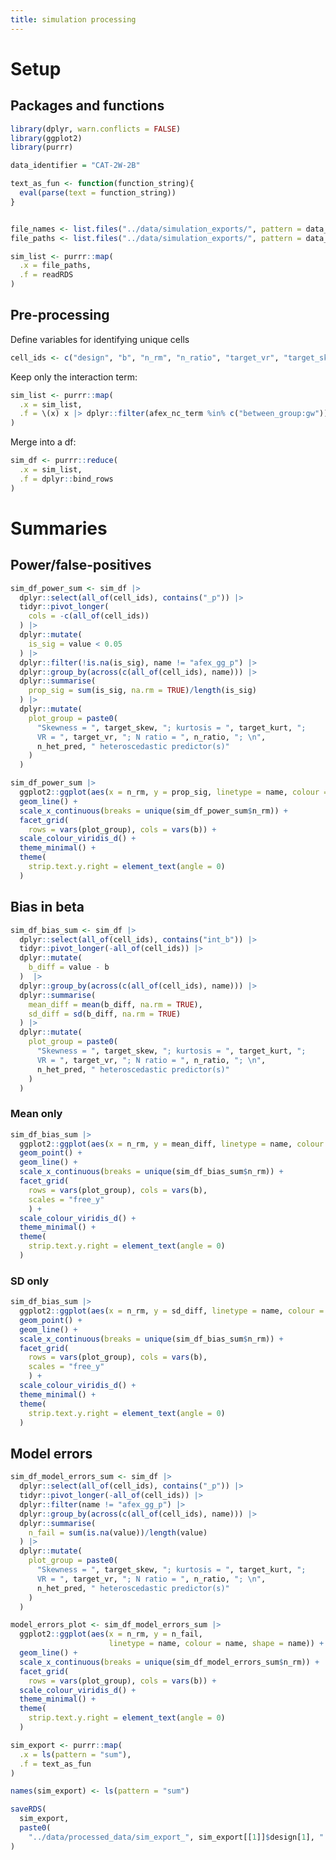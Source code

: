```yaml
---
title: simulation processing
---
```


# Setup 

## Packages and functions

```r
library(dplyr, warn.conflicts = FALSE)
library(ggplot2)
library(purrr)

data_identifier = "CAT-2W-2B"

text_as_fun <- function(function_string){
  eval(parse(text = function_string))
}


file_names <- list.files("../data/simulation_exports/", pattern = data_identifier)
file_paths <- list.files("../data/simulation_exports/", pattern = data_identifier, full.names = TRUE)

sim_list <- purrr::map(
  .x = file_paths, 
  .f = readRDS
)


```

## Pre-processing

Define variables for identifying unique cells 

```r
cell_ids <- c("design", "b", "n_rm", "n_ratio", "target_vr", "target_skew", "target_kurt", "n_het_pred")
```

Keep only the interaction term: 

```r
sim_list <- purrr::map(
  .x = sim_list, 
  .f = \(x) x |> dplyr::filter(afex_nc_term %in% c("between_group:gw"))
)
```

Merge into a df:

```r
sim_df <- purrr::reduce(
  .x = sim_list, 
  .f = dplyr::bind_rows
) 
```

# Summaries 

## Power/false-positives

```r
sim_df_power_sum <- sim_df |> 
  dplyr::select(all_of(cell_ids), contains("_p")) |> 
  tidyr::pivot_longer(
    cols = -c(all_of(cell_ids))
  ) |> 
  dplyr::mutate(
    is_sig = value < 0.05
  ) |> 
  dplyr::filter(!is.na(is_sig), name != "afex_gg_p") |>
  dplyr::group_by(across(c(all_of(cell_ids), name))) |> 
  dplyr::summarise(
    prop_sig = sum(is_sig, na.rm = TRUE)/length(is_sig)
  ) |> 
  dplyr::mutate(
    plot_group = paste0(
      "Skewness = ", target_skew, "; kurtosis = ", target_kurt, "; 
      VR = ", target_vr, "; N ratio = ", n_ratio, "; \n", 
      n_het_pred, " heteroscedastic predictor(s)"
    )
  )
```

```r
sim_df_power_sum |> 
  ggplot2::ggplot(aes(x = n_rm, y = prop_sig, linetype = name, colour = name)) + 
  geom_line() + 
  scale_x_continuous(breaks = unique(sim_df_power_sum$n_rm)) + 
  facet_grid(
    rows = vars(plot_group), cols = vars(b)) + 
  scale_colour_viridis_d() + 
  theme_minimal() +
  theme(
    strip.text.y.right = element_text(angle = 0)
  )
```


## Bias in beta 

```r
sim_df_bias_sum <- sim_df |> 
  dplyr::select(all_of(cell_ids), contains("int_b")) |> 
  tidyr::pivot_longer(-all_of(cell_ids)) |> 
  dplyr::mutate(
    b_diff = value - b
  )  |> 
  dplyr::group_by(across(c(all_of(cell_ids), name))) |> 
  dplyr::summarise(
    mean_diff = mean(b_diff, na.rm = TRUE), 
    sd_diff = sd(b_diff, na.rm = TRUE)
  ) |> 
  dplyr::mutate(
    plot_group = paste0(
      "Skewness = ", target_skew, "; kurtosis = ", target_kurt, "; 
      VR = ", target_vr, "; N ratio = ", n_ratio, "; \n", 
      n_het_pred, " heteroscedastic predictor(s)"
    )
  )
```


### Mean only 

```r
sim_df_bias_sum |> 
  ggplot2::ggplot(aes(x = n_rm, y = mean_diff, linetype = name, colour = name)) +
  geom_point() + 
  geom_line() + 
  scale_x_continuous(breaks = unique(sim_df_bias_sum$n_rm)) + 
  facet_grid(
    rows = vars(plot_group), cols = vars(b), 
    scales = "free_y"
    ) + 
  scale_colour_viridis_d() +
  theme_minimal() +
  theme(
    strip.text.y.right = element_text(angle = 0)
  )
```


### SD only

```r
sim_df_bias_sum |> 
  ggplot2::ggplot(aes(x = n_rm, y = sd_diff, linetype = name, colour = name)) +
  geom_point() + 
  geom_line() + 
  scale_x_continuous(breaks = unique(sim_df_bias_sum$n_rm)) + 
  facet_grid(
    rows = vars(plot_group), cols = vars(b), 
    scales = "free_y"
    ) + 
  scale_colour_viridis_d() +
  theme_minimal() +
  theme(
    strip.text.y.right = element_text(angle = 0)
  )
```

## Model errors 

```r
sim_df_model_errors_sum <- sim_df |> 
  dplyr::select(all_of(cell_ids), contains("_p")) |> 
  tidyr::pivot_longer(-all_of(cell_ids)) |> 
  dplyr::filter(name != "afex_gg_p") |> 
  dplyr::group_by(across(c(all_of(cell_ids), name))) |> 
  dplyr::summarise(
    n_fail = sum(is.na(value))/length(value)
  ) |> 
  dplyr::mutate(
    plot_group = paste0(
      "Skewness = ", target_skew, "; kurtosis = ", target_kurt, "; 
      VR = ", target_vr, "; N ratio = ", n_ratio, "; \n", 
      n_het_pred, " heteroscedastic predictor(s)"
    )
  )


```

```r
model_errors_plot <- sim_df_model_errors_sum |> 
  ggplot2::ggplot(aes(x = n_rm, y = n_fail, 
                      linetype = name, colour = name, shape = name)) + 
  geom_line() + 
  scale_x_continuous(breaks = unique(sim_df_model_errors_sum$n_rm)) + 
  facet_grid(
    rows = vars(plot_group), cols = vars(b)) + 
  scale_colour_viridis_d() +
  theme_minimal() +
  theme(
    strip.text.y.right = element_text(angle = 0)
  )
```



```r
sim_export <- purrr::map(
  .x = ls(pattern = "sum"),
  .f = text_as_fun
)

names(sim_export) <- ls(pattern = "sum")

saveRDS(
  sim_export,
  paste0(
    "../data/processed_data/sim_export_", sim_export[[1]]$design[1], ".rds"),
)
```

